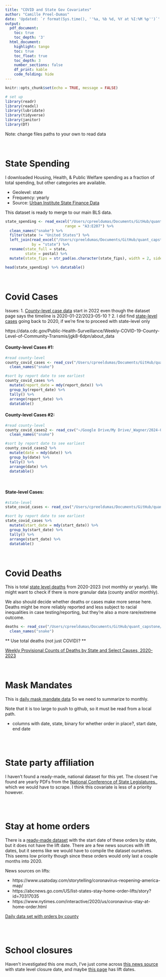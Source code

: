 ```yaml
---
title: "COVID and State Gov Covariates"
author: "Camille Preel-Dumas"
date: 'Updated: `r format(Sys.time(), ''%a, %b %d, %Y at %I:%M %p'')`'
output:
  pdf_document:
    toc: true
    toc_depth: '3'
  html_document:
    highlight: tango
    toc: true
    toc_float: true
    toc_depth: 3
    number_sections: false
    df_print: kable
    code_folding: hide
---
```


```r
knitr::opts_chunk$set(echo = TRUE, message = FALSE)

# set up
library(readr)
library(readxl)
library(lubridate)
library(tidyverse)
library(janitor)
library(DT)
```

Note: change files paths to your own to read data

<br>

# State Spending 

I downloaded Housing, Health, & Public Welfare spending as a fraction of total spending, but other categories are available. 

* Geolevel: state
* Frequency: yearly
* Source: [Urban Institute State Finance Data](https://state-local-finance-data.taxpolicycenter.org/pages.cfm)

This dataset is ready to merge to our main BLS data.
```r
state_spending <- read_excel("/Users/cpreeldumas/Documents/GitHub/quant_capstone/data_raw/state_spending_urban.xlsx",
                           range = "A3:E207") %>% 
  clean_names("snake") %>%
  filter(state != "United States") %>% 
  left_join(read_excel("/Users/cpreeldumas/Documents/GitHub/quant_capstone/data_raw/state_abbrev_crosswalk.xlsx"),
            by = "state") %>% 
  rename(state_full = state,
         state = postal) %>% 
  mutate(state_fips = str_pad(as.character(state_fips), width = 2, side = "left", pad = "0"))

head(state_spending) %>% datatable()
```

<br> 

# Covid Cases

Issues:
1. [County-level case data](https://data.cdc.gov/Public-Health-Surveillance/Weekly-COVID-19-County-Level-of-Community-Transmis/dt66-w6m6/about_data) start in 2022 even though the dataset page says the timeline is 2020-01-22/2023-05-10 ?
2. I did find [state-level cases](https://data.cdc.gov/Case-Surveillance/Weekly-United-States-COVID-19-Cases-and-Deaths-by-/pwn4-m3yp/about_data) going back to 2020, if we're fine to proceed with state-level only

https://data.cdc.gov/Public-Health-Surveillance/Weekly-COVID-19-County-Level-of-Community-Transmis/jgk8-6dpn/about_data

#### County-level Cases #1:
```r

#read county-level
county_covid_cases <- read_csv("/Users/cpreeldumas/Documents/GitHub/quant_capstone/data_raw/Weekly_COVID-19_County_Level_of_Community_Transmission_as_Originally_Posted_-_ARCHIVED_20240130.csv") %>% 
  clean_names("snake")

#sort by report date to see earliest
county_covid_cases %>% 
  mutate(report_date = mdy(report_date)) %>% 
  group_by(report_date) %>% 
  tally() %>% 
  arrange(report_date) %>% 
  datatable()
```

#### County-level Cases #2:
```r

#read county-level
county_covid_cases2 <- read_csv("~/Google Drive/My Drive/_Wagner/2024-01/Capstone/Data/Weekly_COVID-19_County_Level_of_Community_Transmission_Historical_Changes_-_ARCHIVED_20240213.csv") %>% 
  clean_names("snake")

#sort by report date to see earliest
county_covid_cases2 %>% 
  mutate(date = mdy(date)) %>% 
  group_by(date) %>% 
  tally() %>% 
  arrange(date) %>% 
  datatable()

```
<br> 

#### State-level Cases:
```r
#state-level
state_covid_cases <- read_csv("/Users/cpreeldumas/Documents/GitHub/quant_capstone/data_raw/Weekly_United_States_COVID-19_Cases_and_Deaths_by_State_-_ARCHIVED_20240130.csv")

#sort by report date to see earliest
state_covid_cases %>% 
  mutate(start_date = mdy(start_date)) %>% 
  group_by(start_date) %>% 
  tally() %>% 
  arrange(start_date) %>% 
  datatable() 
```

<br> 

# Covid Deaths

This is total [state level deaths](https://data.cdc.gov/NCHS/Provisional-COVID-19-Death-Counts-in-the-United-St/kn79-hsxy/about_data) from 2020-2023 (not monthly or yearly). We might want to check if there is more granular data (county and/or monthly).

We also should decide whether deaths or cases make more sense here. Deaths might be more reliably reported and less subject to racial inequalities in case testing/reporting, but they're also a more rare/extreme outcome.

```r
deaths <- read_csv("/Users/cpreeldumas/Documents/GitHub/quant_capstone/data_raw/Provisional_COVID-19_Death_Counts_in_the_United_States_by_County_20240130.csv") %>% 
  clean_names("snake")
```

** Use total deaths (not just COVID)? **

[Weekly Provisional Counts of Deaths by State and Select Causes, 2020-2023](https://data.cdc.gov/NCHS/Weekly-Provisional-Counts-of-Deaths-by-State-and-S/muzy-jte6/about_data)



<br> 

# Mask Mandates

This is [daily mask mandate data](https://data.cdc.gov/Policy-Surveillance/U-S-State-and-Territorial-Public-Mask-Mandates-Fro/62d6-pm5i/about_data) So we need to summarize to monthly. 

Note that it is too large to push to github, so it must be read from a local path.

* columns with date, state, binary for whether order in place?, start date, end date

```r

```

<br> 

# State party affiliation

I haven't found a ready-made, national dataset for this yet. The closest I've found are yearly PDFs from the [National Conference of State Legislatures.](https://www.ncsl.org/about-state-legislatures/state-partisan-composition), which we would have to scrape. I think this covariate is less of a priority however.
```r

```

<br> 

# Stay at home orders

There is a [ready-made dataset](https://www.kff.org/policy-watch/stay-at-home-orders-to-fight-covid19/) with the start date of these orders by state, but it does not have the lift date. There are a few news sources with lift dates, but it seems like we would have to compile the dataset ourselves. This seems low priority though since these orders would only last a couple months into 2020.

News sources on lifts:

* https://www.usatoday.com/storytelling/coronavirus-reopening-america-map/
* https://abcnews.go.com/US/list-states-stay-home-order-lifts/story?id=70317035
* https://www.nytimes.com/interactive/2020/us/coronavirus-stay-at-home-order.html

[Daily data set with orders by county](https://data.cdc.gov/Policy-Surveillance/U-S-State-and-Territorial-Stay-At-Home-Orders-Marc/y2iy-8irm/about_data)

```r

```

<br> 

# School closures

Haven't investigated this one much, I've just come across [this news source](https://www.edweek.org/leadership/map-coronavirus-and-school-closures-in-2019-2020/2020/03) with state level closure date, and maybe [this page](https://www.edweek.org/leadership/map-where-are-schools-closed/2020/07) has lift dates.
```r

```

<br> 

